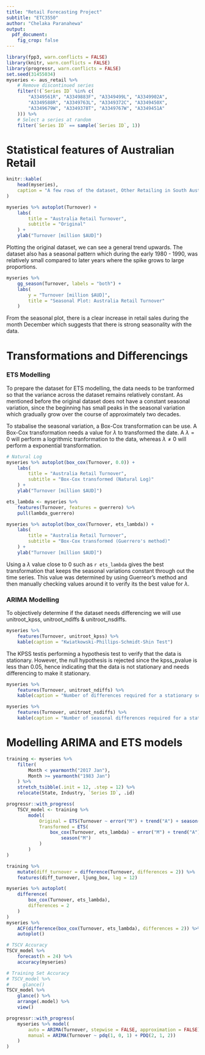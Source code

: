```yaml
---
title: "Retail Forecasting Project"
subtitle: "ETC3550"
author: "Chelaka Paranahewa"
output: 
  pdf_document:
    fig_crop: false
---
```

```r
library(fpp3, warn.conflicts = FALSE)
library(knitr, warn.conflicts = FALSE)
library(progressr, warn.conflicts = FALSE)
set.seed(31455034)
myseries <- aus_retail %>%
    # Remove discontinued series
    filter(!(`Series ID` %in% c(
        "A3349561R", "A3349883F", "A3349499L", "A3349902A",
        "A3349588R", "A3349763L", "A3349372C", "A3349450X",
        "A3349679W", "A3349378T", "A3349767W", "A3349451A"
    ))) %>%
    # Select a series at random
    filter(`Series ID` == sample(`Series ID`, 1))
```

# Statistical features of Australian Retail

```r
knitr::kable(
    head(myseries),
    caption = "A few rows of the dataset, Other Retailing in South Australia"
)
```

```r
myseries %>% autoplot(Turnover) +
    labs(
        title = "Australia Retail Turnover",
        subtitle = "Original"
    ) +
    ylab("Turnover [million $AUD]")
```

<!-- Explain trends like variance -->
Plotting the original dataset, we can see a general trend upwards. The dataset also has a seasonal pattern which during the early 1980 - 1990, was relatively small compared to later years where the spike grows to large proportions. 

```r
myseries %>%
    gg_season(Turnover, labels = "both") +
    labs(
        y = "Turnover [million $AUD]",
        title = "Seasonal Plot: Australia Retail Turnover"
    )
```

From the seasonal plot, there is a clear increase in retail sales during the month December which suggests that there is strong seasonality with the data. 

# Transformations and Differencings

### ETS Modelling

To prepare the dataset for ETS modelling, the data needs to be tranformed so that the variance across the dataset remains relatively constant. As mentioned before the original dataset does not have a constant seasonal variation, since the beginning has small peaks in the seasonal variation which gradually grow over the course of approximately two decades. 

To stabalise the seasonal variation, a Box-Cox transformation can be use. A Box-Cox transformation needs a value for $\lambda$ to transformed the date. A $\lambda = 0$ will perform a logrithmic tranformation to the data, whereas $\lambda \ne 0$ will perform a exponential transformation. 

```r
# Natural Log
myseries %>% autoplot(box_cox(Turnover, 0.0)) +
    labs(
        title = "Australia Retail Turnover",
        subtitle = "Box-Cox transformed (Natural Log)"
    ) +
    ylab("Turnover [million $AUD]")
```

```r
ets_lambda <- myseries %>%
    features(Turnover, features = guerrero) %>%
    pull(lambda_guerrero)

myseries %>% autoplot(box_cox(Turnover, ets_lambda)) +
    labs(
        title = "Australia Retail Turnover",
        subtitle = "Box-Cox transformed (Guerrero's method)"
    ) +
    ylab("Turnover [million $AUD]")
```

Using a $\lambda$ value close to 0 such as `r ets_lambda` gives the best transformation that keeps the seasonal variations constant through out the time series. This value was determined by using Guerreor's method and then manually checking values around it to verify its the best value for $\lambda$. 

### ARIMA Modelling

To objectively determine if the dataset needs differencing we will use unitroot_kpss, unitroot_ndiffs & unitroot_nsdiffs. 
```r
myseries %>%
    features(Turnover, unitroot_kpss) %>%
    kable(caption = "Kwiatkowski-Phillips-Schmidt-Shin Test")
```
The KPSS testis performing a hypothesis test to verify that the data is stationary. However, the null hypothesis is rejected since the kpss_pvalue is less than 0.05, hence indicating that the data is not stationary and needs differencing to make it stationary.


```r
myseries %>%
    features(Turnover, unitroot_ndiffs) %>%
    kable(caption = "Number of differences required for a stationary series")
```
```r
myseries %>%
    features(Turnover, unitroot_nsdiffs) %>%
    kable(caption = "Number of seasonal differences required for a stationary series")
```















# Modelling ARIMA and ETS models

```r
training <- myseries %>%
    filter(
        Month < yearmonth("2017 Jan"),
        Month >= yearmonth("1983 Jan")
    ) %>%
    stretch_tsibble(.init = 12, .step = 12) %>%
    relocate(State, Industry, `Series ID`, .id)

progressr::with_progress(
    TSCV_model <- training %>%
        model(
            Original = ETS(Turnover ~ error("M") + trend("A") + season("M")),
            Transformed = ETS(
                box_cox(Turnover, ets_lambda) ~ error("M") + trend("A") +
                    season("M")
            )
        )
)
```

```r
training %>%
    mutate(diff_turnover = difference(Turnover, differences = 2)) %>%
    features(diff_turnover, ljung_box, lag = 12)

myseries %>% autoplot(
    difference(
        box_cox(Turnover, ets_lambda),
        differences = 2
    )
)
myseries %>%
    ACF(difference(box_cox(Turnover, ets_lambda), differences = 2)) %>%
    autoplot()
```
```r
# TSCV Accuracy
TSCV_model %>%
    forecast(h = 24) %>%
    accuracy(myseries)

# Training Set Accuracy
# TSCV_model %>%
#     glance()
TSCV_model %>%
    glance() %>%
    arrange(.model) %>%
    view()
```

```r
progressr::with_progress(
    myseries %>% model(
        auto = ARIMA(Turnover, stepwise = FALSE, approximation = FALSE),
        manual = ARIMA(Turnover ~ pdq(1, 0, 1) + PDQ(2, 1, 2))
    )
)
```